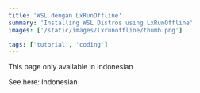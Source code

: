 ```yaml
---
title: 'WSL dengan LxRunOffline'
summary: 'Installing WSL Distros using LxRunOffline'
images: ['/static/images/lxrunoffline/thumb.png']

tags: ['tutorial', 'coding']
---
```


This page only available in Indonesian

<!--more-->

See here: <Link locale="id" href="/posts/lxrunoffline">Indonesian </Link>
